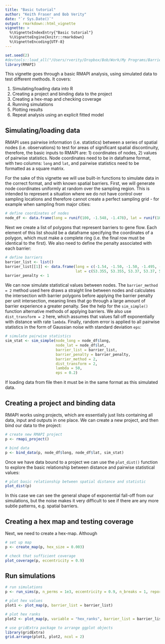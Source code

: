 ```yaml
---
title: "Basic tutorial"
author: "Keith Fraser and Bob Verity"
date: "`r Sys.Date()`"
output: rmarkdown::html_vignette
vignette: >
  %\VignetteIndexEntry{"Basic tutorial"}
  %\VignetteEngine{knitr::rmarkdown}
  %\VignetteEncoding{UTF-8}
---
```


```r
set.seed(2)
#devtools::load_all("/Users/rverity/Dropbox/Bob/Work/My Programs/Barriers to gene flow/RMAPI")
library(RMAPI)
```

This vignette goes through a basic RMAPI analysis, using simulated data to test different methods. It covers:

1. Simulating/loading data into R
2. Creating a project and binding data to the project
3. Creating a hex-map and checking coverage
4. Running simulations
5. Plotting results
6. Repeat analysis using an explicit fitted model


## Simulating/loading data

RMAPI uses pairwise information (i.e. statistics) between a series of spatial nodes (i.e. observations) to test for areas of significant spatial discontinuity, therefore, the basic inputs to RMAPI are: 1) coordinates of nodes, 2) values of pairwise statistics. Node coordinates need to be in dataframe format, with two columns: `long` and `lat`, and pairwise statistics need to be formatted as a square matrix.

For the sake of this vignette we will use built-in functions to simulate data in the correct format, and with known spatial barriers. First, we will generate node coordinates uniformly at random over the sampling region. This is intended to represent a situation where we do not have control over sampling locations and therefore cannot create a perfect sampling grid - for example when sampling from major cities:

```r
# define coordinates of nodes
node_df <- data.frame(long = runif(100, -1.548, -1.478), lat = runif(100, 53.347, 53.379))
```

Next we create a list of polygons that represent barriers to gene flow. Each element of this list should be a dataframe specifying the coordinates of a polygon, which must make a complete ring (i.e. the final row must be identical to the first). We also need to define the penalty associated with each barrier:

```r
# define barriers
barrier_list <- list()
barrier_list[[1]] <- data.frame(long = c(-1.54, -1.50, -1.50, -1.495, -1.495, -1.54, -1.54),
                                lat = c(53.355, 53.355, 53.37, 53.37, 53.35, 53.35, 53.355))
barrier_penalty <- 1
```

We can now simulate statistical values between nodes. The `barrier_method = 2` method used here draws a straight line between nodes and calculates the intersection with barrier polygons before applying the barrier penalty per unit intersection, meaning lines that go through a large amount of barrier experience a greater penalty. See the help for the `sim_simple()` function alternative methods of applying barriers. We also use `dist_transform = 2` here, which assumes that values fall off exponentially with distance with rate `lambda`. Finally, random error is applied to all pairwise statistics in the form of Gaussian noise with standard deviation `eps`:

```r
# simulate pairwise statistics
sim_stat <- sim_simple(node_long = node_df$long,
                       node_lat = node_df$lat,
                       barrier_list = barrier_list,
                       barrier_penalty = barrier_penalty,
                       barrier_method = 2,
                       dist_transform = 2,
                       lambda = 50,
                       eps = 0.2)
```

If loading data from file then it must be in the same format as this simulated data.


## Creating a project and binding data

RMAPI works using projects, which are essentially just lists containing all data, input and outputs in one place. We can create a new project, and then bind our data to the project:

```r
# create new RMAPI project
p <- rmapi_project()

# bind data
p <- bind_data(p, node_df$long, node_df$lat, sim_stat)
```

Once we have data bound to a project we can use the `plot_dist()` function to explore the basic relationship between distance and pairwise statistical values:

```r
# plot basic relationship between spatial distance and statistic
plot_dist(p)
```

In this case we can see the general shape of exponential fall-off from our simulations, but the noise makes it very difficult to see if there are any more subtle patterns, e.g. spatial barriers.

## Creating a hex map and testing coverage

Next, we need to create a hex-map. Although 

```r
# set up map
p <- create_map(p, hex_size = 0.003)

# check that sufficient coverage
plot_coverage(p, eccentricity = 0.9)
```

## Run simulations

```r
# run simulations
p <- run_sims(p, n_perms = 1e3, eccentricity = 0.9, n_breaks = 1, report_progress = FALSE)

# plot hex values
plot1 <- plot_map(p, barrier_list = barrier_list)

# plot hex ranks
plot2 <- plot_map(p, variable = "hex_ranks", barrier_list = barrier_list)

# use gridExtra package to arrange ggplot objects
library(gridExtra)
grid.arrange(plot1, plot2, ncol = 2)
```


